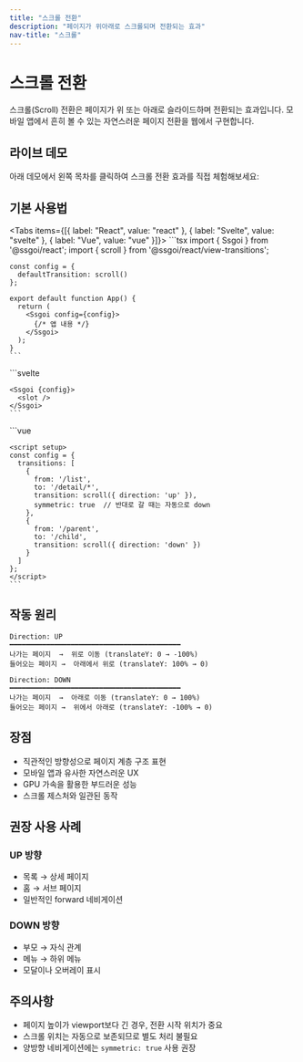 ```yaml
---
title: "스크롤 전환"
description: "페이지가 위아래로 스크롤되며 전환되는 효과"
nav-title: "스크롤"
---
```


# 스크롤 전환

스크롤(Scroll) 전환은 페이지가 위 또는 아래로 슬라이드하며 전환되는 효과입니다. 모바일 앱에서 흔히 볼 수 있는 자연스러운 페이지 전환을 웹에서 구현합니다.

## 라이브 데모

아래 데모에서 왼쪽 목차를 클릭하여 스크롤 전환 효과를 직접 체험해보세요:

<ViewTransitionDemo type="scroll" />

## 기본 사용법

<Tabs items={[{ label: "React", value: "react" }, { label: "Svelte", value: "svelte" }, { label: "Vue", value: "vue" }]}>
  <TabPanel value="react">
    ```tsx
    import { Ssgoi } from '@ssgoi/react';
    import { scroll } from '@ssgoi/react/view-transitions';

    const config = {
      defaultTransition: scroll()
    };

    export default function App() {
      return (
        <Ssgoi config={config}>
          {/* 앱 내용 */}
        </Ssgoi>
      );
    }
    ```
  </TabPanel>
  <TabPanel value="svelte">
    ```svelte
    <script>
      import { Ssgoi } from '@ssgoi/svelte';
      import { scroll } from '@ssgoi/svelte/view-transitions';

      const config = {
        defaultTransition: scroll()
      };
    </script>

    <Ssgoi {config}>
      <slot />
    </Ssgoi>
    ```
  </TabPanel>
  <TabPanel value="vue">
    ```vue
    <template>
      <Ssgoi :config="config">
        <!-- 앱 내용 -->
      </Ssgoi>
    </template>

    <script setup>
    import { Ssgoi } from '@ssgoi/vue';
    import { scroll } from '@ssgoi/vue/view-transitions';

    const config = {
      defaultTransition: scroll()
    };
    </script>
    ```
  </TabPanel>
</Tabs>

## 옵션

### 방향 설정

```typescript
scroll({
  direction: 'up',    // 'up' | 'down' (기본값: 'up')
  spring: {
    stiffness: 300,   // 스프링 강도 (기본값: 300)
    damping: 30       // 감쇠 계수 (기본값: 30)
  }
})
```

### 방향별 동작

- **`direction: 'up'`** (기본값)
  - 들어오는 페이지: 아래에서 위로 올라옴
  - 나가는 페이지: 위로 사라짐
  
- **`direction: 'down'`**
  - 들어오는 페이지: 위에서 아래로 내려옴
  - 나가는 페이지: 아래로 사라짐

## 사용 예시

### 위로 스크롤 (기본)

<Tabs items={[{ label: "React", value: "react" }, { label: "Svelte", value: "svelte" }, { label: "Vue", value: "vue" }]}>
  <TabPanel value="react">
    ```tsx
    const config = {
      defaultTransition: scroll()
    };
    ```
  </TabPanel>
  <TabPanel value="svelte">
    ```svelte
    <script>
      const config = {
        defaultTransition: scroll()
      };
    </script>
    ```
  </TabPanel>
  <TabPanel value="vue">
    ```vue
    <script setup>
    const config = {
      defaultTransition: scroll()
    };
    </script>
    ```
  </TabPanel>
</Tabs>

### 아래로 스크롤

<Tabs items={[{ label: "React", value: "react" }, { label: "Svelte", value: "svelte" }, { label: "Vue", value: "vue" }]}>
  <TabPanel value="react">
    ```tsx
    const config = {
      defaultTransition: scroll({ direction: 'down' })
    };
    ```
  </TabPanel>
  <TabPanel value="svelte">
    ```svelte
    <script>
      const config = {
        defaultTransition: scroll({ direction: 'down' })
      };
    </script>
    ```
  </TabPanel>
  <TabPanel value="vue">
    ```vue
    <script setup>
    const config = {
      defaultTransition: scroll({ direction: 'down' })
    };
    </script>
    ```
  </TabPanel>
</Tabs>

### 부드러운 스크롤

<Tabs items={[{ label: "React", value: "react" }, { label: "Svelte", value: "svelte" }, { label: "Vue", value: "vue" }]}>
  <TabPanel value="react">
    ```tsx
    const config = {
      defaultTransition: scroll({
        spring: {
          stiffness: 150,
          damping: 25
        }
      })
    };
    ```
  </TabPanel>
  <TabPanel value="svelte">
    ```svelte
    <script>
      const config = {
        defaultTransition: scroll({
          spring: {
            stiffness: 150,
            damping: 25
          }
        })
      };
    </script>
    ```
  </TabPanel>
  <TabPanel value="vue">
    ```vue
    <script setup>
    const config = {
      defaultTransition: scroll({
        spring: {
          stiffness: 150,
          damping: 25
        }
      })
    };
    </script>
    ```
  </TabPanel>
</Tabs>

## 경로별 방향 설정

계층 구조에 따라 다른 방향으로 전환:

<Tabs items={[{ label: "React", value: "react" }, { label: "Svelte", value: "svelte" }, { label: "Vue", value: "vue" }]}>
  <TabPanel value="react">
    ```tsx
    const config = {
      transitions: [
        {
          from: '/list',
          to: '/detail/*',
          transition: scroll({ direction: 'up' }),
          symmetric: true  // 반대로 갈 때는 자동으로 down
        },
        {
          from: '/parent',
          to: '/child',
          transition: scroll({ direction: 'down' })
        }
      ]
    };

    <Ssgoi config={config}>
      {/* 앱 내용 */}
    </Ssgoi>
    ```
  </TabPanel>
  <TabPanel value="svelte">
    ```svelte
    <script>
      const config = {
        transitions: [
          {
            from: '/list',
            to: '/detail/*',
            transition: scroll({ direction: 'up' }),
            symmetric: true  // 반대로 갈 때는 자동으로 down
          },
          {
            from: '/parent',
            to: '/child',
            transition: scroll({ direction: 'down' })
          }
        ]
      };
    </script>

    <Ssgoi {config}>
      <slot />
    </Ssgoi>
    ```
  </TabPanel>
  <TabPanel value="vue">
    ```vue
    <template>
      <Ssgoi :config="config">
        <!-- 앱 내용 -->
      </Ssgoi>
    </template>

    <script setup>
    const config = {
      transitions: [
        {
          from: '/list',
          to: '/detail/*',
          transition: scroll({ direction: 'up' }),
          symmetric: true  // 반대로 갈 때는 자동으로 down
        },
        {
          from: '/parent',
          to: '/child',
          transition: scroll({ direction: 'down' })
        }
      ]
    };
    </script>
    ```
  </TabPanel>
</Tabs>

## 작동 원리

```
Direction: UP
━━━━━━━━━━━━━━━━━━━━━━━━━━━━━━━━━━━━━━━━━━
나가는 페이지  →  위로 이동 (translateY: 0 → -100%)
들어오는 페이지 →  아래에서 위로 (translateY: 100% → 0)

Direction: DOWN
━━━━━━━━━━━━━━━━━━━━━━━━━━━━━━━━━━━━━━━━━━
나가는 페이지  →  아래로 이동 (translateY: 0 → 100%)
들어오는 페이지 →  위에서 아래로 (translateY: -100% → 0)
```

## 장점

- 직관적인 방향성으로 페이지 계층 구조 표현
- 모바일 앱과 유사한 자연스러운 UX
- GPU 가속을 활용한 부드러운 성능
- 스크롤 제스처와 일관된 동작

## 권장 사용 사례

### UP 방향
- 목록 → 상세 페이지
- 홈 → 서브 페이지
- 일반적인 forward 네비게이션

### DOWN 방향
- 부모 → 자식 관계
- 메뉴 → 하위 메뉴
- 모달이나 오버레이 표시

## 주의사항

- 페이지 높이가 viewport보다 긴 경우, 전환 시작 위치가 중요
- 스크롤 위치는 자동으로 보존되므로 별도 처리 불필요
- 양방향 네비게이션에는 `symmetric: true` 사용 권장